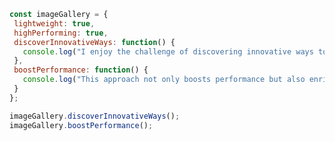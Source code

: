 ```javascript
const imageGallery = {
 lightweight: true,
 highPerforming: true,
 discoverInnovativeWays: function() {
   console.log("I enjoy the challenge of discovering innovative ways to achieve tasks using pure CSS.");
 },
 boostPerformance: function() {
   console.log("This approach not only boosts performance but also enriches the user experience as a whole.");
 }
};

imageGallery.discoverInnovativeWays();
imageGallery.boostPerformance();
```

 